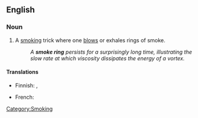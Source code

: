 ==English==
{{wikipedia}}

===Noun===
{{en-noun|sg=[[smoke]] [[ring]]}}

# A [[smoking]] trick where one [[blow]]s or exhales rings of smoke.
#:''A '''smoke ring''' persists for a surprisingly long time, illustrating the slow rate at which viscosity dissipates the energy of a vortex.''

====Translations====
{{trans-top|smoking trick}}
* Finnish: {{t-|fi|savurengas}}, {{t+|fi|rengas}}
{{trans-mid}}
* French: {{t|fr|rond de fumée|m}}
{{trans-bottom}}

[[Category:Smoking]]